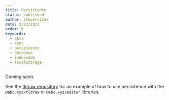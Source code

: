 ```yaml
---
title: Persistence
status: published
author: steveruizok
date: 3/22/2023
order: 6
keywords:
  - data
  - sync
  - persistence
  - database
  - indexeddb
  - localstorage
---
```


Coming soon.

See the [tldraw repository](https://github.com/tldraw/tldraw/tree/main/apps/examples) for an example of how to use persistence with the `@abc.xyz/tldraw` or `@abc.xyz/editor` libraries.
